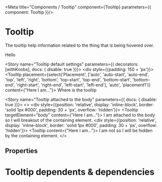 
<Meta title="Components / Tooltip" component={Tooltip} parameters={{ component: Tooltip }}/>

# Tooltip

The tooltip help information related to the thing that is being hovered over.

<Preview>
    <Tooltip content="World">
    Hello
    </Tooltip>
</Preview>

<Story name="Tooltip default settings" parameters={{ decorators: [withKnobs],  docs: { disable: true  }}}>
    <div style={{padding: 150 + 'px'}}>
    <Tooltip placement={select('Placement', ['auto', 'auto-start', 'auto-end', 'top', 'left', 'right', 'bottom', 'top-start', 'top-end', 'bottom-start', 'bottom-end', 'right-start', 'right-end', 'left-start', 'left-end'], 'auto', 'placement1')} content={"Here I am..."}>
        Where is the tooltip
    </Tooltip>
    </div>
</Story>


<Story name="Tooltip attached to the body" parameters={{ docs: { disable: true }}}>
   <>
    <div style={{position: 'relative', display: 'inline-block', border: 'solid 1px #000', padding: 30 + 'px', overflow: 'hidden'}}>
        <Tooltip targetElement="body" content={"Here I am..."}>
           I am attached to the body so I will breakout of the containing element.
        </Tooltip>
    </div>
     <div style={{position: 'relative', display: 'inline-block', border: 'solid 1px #000', padding: 30 + 'px', overflow: 'hidden'}}>
        <Tooltip content={"Here I am..."}>
           I am not so I will be hidden by the containing element.
        </Tooltip>
    </div>
    </>
</Story>

## Properties

<Props of={Tooltip} />

# Tooltip dependents & dependencies
<DependenciesTable titleDependencies='Dependencies' titleDependents='Dependents' of={Tooltip} />
